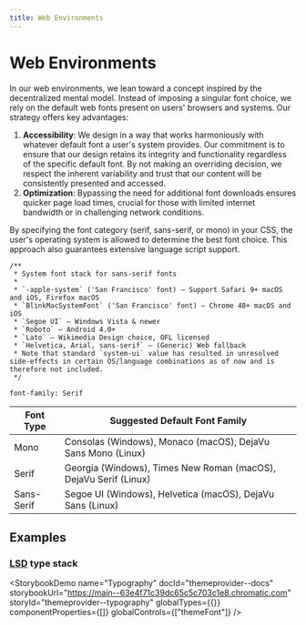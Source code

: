 ```yaml
---
title: Web Environments
---
```



# Web Environments

In our web environments, we lean toward a concept inspired by the decentralized mental model. Instead of imposing a singular font choice, we rely on the default web fonts present on users' browsers and systems. Our strategy offers key advantages:

1. **Accessibility**: We design in a way that works harmoniously with whatever default font a user's system provides. Our commitment is to ensure that our design retains its integrity and functionality regardless of the specific default font. By not making an overriding decision, we respect the inherent variability and trust that our content will be consistently presented and accessed.
2. **Optimization**: Bypassing the need for additional font downloads ensures quicker page load times, crucial for those with limited internet bandwidth or in challenging network conditions.

By specifying the font category (serif, sans-serif, or mono) in your CSS, the user's operating system is allowed to determine the best font choice. This approach also guarantees extensive language script support.

```
/**
 * System font stack for sans-serif fonts
 *
 * `-apple-system` ('San Francisco' font) – Support Safari 9+ macOS and iOS, Firefox macOS
 * `BlinkMacSystemFont` ('San Francisco' font) – Chrome 48+ macOS and iOS
 * `Segoe UI` – Windows Vista & newer
 * `Roboto` – Android 4.0+
 * `Lato` – Wikimedia Design choice, OFL licensed
 * `Helvetica, Arial, sans-serif` – (Generic) Web fallback
 * Note that standard `system-ui` value has resulted in unresolved side-effects in certain OS/language combinations as of now and is therefore not included.
 */

font-family: Serif
```

| Font Type | Suggested Default Font Family |
| --- | --- |
| Mono | Consolas (Windows), Monaco (macOS), DejaVu Sans Mono (Linux) |
| Serif | Georgia (Windows), Times New Roman (macOS), DejaVu Serif (Linux) |
| Sans-Serif | Segoe UI (Windows), Helvetica (macOS), DejaVu Sans (Linux) |

## Examples

### [LSD](https://logos-brand-guidelines.vercel.app/category/lsd---ui-library) type stack

<StorybookDemo name="Typography" docId="themeprovider--docs" storybookUrl="https://main--63e4f71c39dc65c5c703c1e8.chromatic.com" storyId="themeprovider--typography" globalTypes={{}} componentProperties={[]} globalControls={["themeFont"]} />
